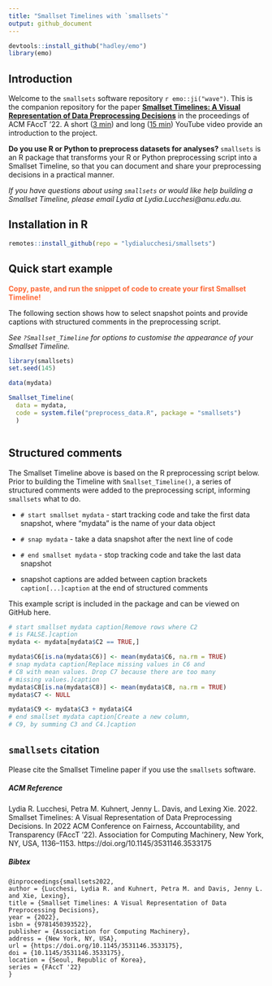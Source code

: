 ```yaml
---
title: "Smallset Timelines with `smallsets`"
output: github_document
---
```


```r
devtools::install_github("hadley/emo")
library(emo)
```

## Introduction 

Welcome to the `smallsets` software repository `r emo::ji("wave")`. This is the companion repository for the paper [**Smallset Timelines: A Visual Representation of Data Preprocessing Decisions**](https://dl.acm.org/doi/abs/10.1145/3531146.3533175) in the proceedings of ACM FAccT '22. A short ([3 min](https://www.youtube.com/watch?v=_fpn02h3IUo)) and long ([15 min](https://www.youtube.com/watch?v=I_ksOv6rj1Y)) YouTube video provide an introduction to the project.

**Do you use R or Python to preprocess datasets for analyses?**
`smallsets` is an R package that transforms your R or Python preprocessing script into a Smallset Timeline, so that you can document and share your preprocessing decisions in a practical manner.

*If you have questions about using `smallsets` or would like help building a Smallset Timeline, please email Lydia at Lydia.Lucchesi@anu.edu.au.*

## Installation in R

```r
remotes::install_github(repo = "lydialucchesi/smallsets")
```

## Quick start example

<span style="color:#FF6633">**Copy, paste, and run the snippet of code to create your first Smallset Timeline!**</span>

The following section shows how to select snapshot points and provide captions with structured comments in the preprocessing script.

*See `?Smallset_Timeline` for options to customise the appearance of your Smallset Timeline.*
```r
library(smallsets)
set.seed(145)

data(mydata)

Smallset_Timeline(
  data = mydata,
  code = system.file("preprocess_data.R", package = "smallsets")
  )
```

```r

```

## Structured comments

The Smallset Timeline above is based on the R preprocessing script below. Prior to building the Timeline with `Smallset_Timeline()`, a series of structured comments were added to the preprocessing script, informing `smallsets` what to do.

* `# start smallset mydata`  - start tracking code and take the first data snapshot, where "mydata" is the name of your data object
* `# snap mydata` - take a data snapshot after the next line of code
* `# end smallset mydata` - stop tracking code and take the last data snapshot

* snapshot captions are added between caption brackets `caption[...]caption` at the end of structured comments

This example script is included in the package and can be viewed on GitHub here.
```r
# start smallset mydata caption[Remove rows where C2 
# is FALSE.]caption
mydata <- mydata[mydata$C2 == TRUE,]

mydata$C6[is.na(mydata$C6)] <- mean(mydata$C6, na.rm = TRUE)
# snap mydata caption[Replace missing values in C6 and 
# C8 with mean values. Drop C7 because there are too many 
# missing values.]caption
mydata$C8[is.na(mydata$C8)] <- mean(mydata$C8, na.rm = TRUE)
mydata$C7 <- NULL

mydata$C9 <- mydata$C3 + mydata$C4
# end smallset mydata caption[Create a new column, 
# C9, by summing C3 and C4.]caption
```

## `smallsets` citation

Please cite the Smallset Timeline paper if you use the `smallsets` software.

##### ACM Reference
Lydia R. Lucchesi, Petra M. Kuhnert, Jenny L. Davis, and Lexing Xie. 2022. Smallset Timelines: A Visual Representation of Data Preprocessing Decisions. In 2022 ACM Conference on Fairness, Accountability, and Transparency (FAccT '22). Association for Computing Machinery, New York, NY, USA, 1136–1153. https://doi.org/10.1145/3531146.3533175

##### Bibtex
```
@inproceedings{smallsets2022, 
author = {Lucchesi, Lydia R. and Kuhnert, Petra M. and Davis, Jenny L. and Xie, Lexing}, 
title = {Smallset Timelines: A Visual Representation of Data Preprocessing Decisions}, 
year = {2022}, 
isbn = {9781450393522}, 
publisher = {Association for Computing Machinery}, 
address = {New York, NY, USA}, 
url = {https://doi.org/10.1145/3531146.3533175}, 
doi = {10.1145/3531146.3533175}, 
location = {Seoul, Republic of Korea}, 
series = {FAccT '22}
}
```